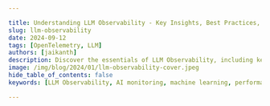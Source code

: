 ```yaml
---

title: Understanding LLM Observability - Key Insights, Best Practices, & Tools
slug: llm-observability
date: 2024-09-12
tags: [OpenTelemetry, LLM]
authors: [jaikanth]
description: Discover the essentials of LLM Observability, including key pillars, best practices, and tools to optimize your AI applications' performance and reliability.
image: /img/blog/2024/01/llm-observability-cover.jpeg
hide_table_of_contents: false
keywords: [LLM Observability, AI monitoring, machine learning, performance optimization, SigNoz, model evaluation, prompt engineering, opentelemetry]

---
```


<head>
  <script
    type="application/ld+json"
    dangerouslySetInnerHTML={{ __html: JSON.stringify({
  "@context": "https://schema.org",
  "@type": "TechArticle",
  "headline": "Understanding LLM Observability - Key Insights, Best Practices, & Tools",
  "alternativeHeadline": "Discover the essentials of LLM Observability to optimize AI applications' performance and reliability",
  "author": {
    "@type": "Person",
    "name": "jaikanth"
  },
  "publisher": {
    "@type": "Organization",
    "name": "SigNoz",
    "logo": {
      "@type": "ImageObject",
      "url": "https://signoz.io/img/SigNozLogo-orange.svg"
    }
  },
  "datePublished": "2024-09-12T00:00:00Z",
  "dateModified": "2024-09-12T00:00:00Z",
  "mainEntityOfPage": {
    "@type": "WebPage",
    "@id": "https://signoz.io/blog/llm-observability/"
  },
  "description": "Discover the essentials of LLM Observability, including key pillars, best practices, and tools to optimize your AI applications' performance and reliability.",
  "keywords": "LLM Observability, AI monitoring, machine learning, performance optimization, SigNoz, model evaluation, prompt engineering, opentelemetry",
  "articleSection": "Technology",
  "inLanguage": "en",
  "isPartOf": {
    "@type": "Blog",
    "name": "SigNoz Blog",
    "url": "https://signoz.io/blog/"
  },
  "about": [
    {
      "@type": "Thing",
      "name": "LLM Observability",
      "description": "End-to-end visibility into the performance and behavior of Large Language Model applications"
    },
    {
      "@type": "Thing",
      "name": "OpenTelemetry",
      "description": "An open-source observability framework for cloud-native software"
    },
    {
      "@type": "Thing",
      "name": "AI Monitoring",
      "description": "The practice of monitoring artificial intelligence systems to ensure optimal performance and reliability"
    }
  ],
  "mentions": [
    {
      "@type": "SoftwareApplication",
      "name": "SigNoz",
      "applicationCategory": "Observability Platform"
    },
    {
      "@type": "SoftwareApplication",
      "name": "OpenTelemetry",
      "applicationCategory": "Observability Framework"
    },
    {
      "@type": "SoftwareApplication",
      "name": "LangChain",
      "applicationCategory": "AI Development Framework"
    }
  ],
  "mainEntity": {
    "@type": "FAQPage",
    "mainEntity": [
      {
        "@type": "Question",
        "name": "What is LLM Observability?",
        "acceptedAnswer": {
          "@type": "Answer",
          "text": "LLM Observability refers to the end-to-end visibility into the performance and behavior of Large Language Model applications. It extends beyond traditional machine learning monitoring by focusing on the unique aspects of LLMs, such as prompt engineering, retrieval-augmented generation, and fine-tuning processes."
        }
      },
      {
        "@type": "Question",
        "name": "What are the five pillars of LLM Observability?",
        "acceptedAnswer": {
          "@type": "Answer",
          "text": "The five pillars of LLM Observability are: 1. LLM Evaluation, 2. Traces and Spans, 3. Retrieval Augmented Generation (RAG), 4. Fine-tuning Observability, and 5. Prompt Engineering Insights."
        }
      },
      {
        "@type": "Question",
        "name": "How can OpenTelemetry be used for LLM Observability?",
        "acceptedAnswer": {
          "@type": "Answer",
          "text": "OpenTelemetry provides a unified framework for collecting telemetry data (logs, metrics, and traces) from LLM applications. It can be used to instrument LLM apps manually or automatically, providing detailed insights into performance and behavior."
        }
      },
      {
        "@type": "Question",
        "name": "What tools can be used for implementing LLM Observability?",
        "acceptedAnswer": {
          "@type": "Answer",
          "text": "Some tools for implementing LLM Observability include SigNoz (an open-source, comprehensive APM tool), Datadog, Arize AI, Weights & Biases, and MLflow. SigNoz stands out for its balance of features, ease of use, and cost-effectiveness, especially for teams already working with open-source technologies."
        }
      },
      {
        "@type": "Question",
        "name": "What are some best practices for implementing LLM Observability?",
        "acceptedAnswer": {
          "@type": "Answer",
          "text": "Best practices for implementing LLM Observability include defining clear metrics, implementing comprehensive logging, setting up real-time monitoring, conducting regular audits, establishing feedback loops, integrating with development workflows, and practicing data-driven optimization."
        }
      }
    ]
  },
  "tutorial": {
    "@type": "HowTo",
    "name": "How to Implement LLM Observability with SigNoz and OpenTelemetry",
    "step": [
      {
        "@type": "HowToStep",
        "name": "Set up SigNoz",
        "text": "Create a SigNoz Cloud account and set up the backend for storing and visualizing OpenTelemetry data."
      },
      {
        "@type": "HowToStep",
        "name": "Install OpenTelemetry SDK",
        "text": "Install the OpenTelemetry SDK in your LLM application using pip."
      },
      {
        "@type": "HowToStep",
        "name": "Configure Environment Variables",
        "text": "Set the necessary environment variables to send data to SigNoz, including the protocol, endpoint, and ingestion key."
      },
      {
        "@type": "HowToStep",
        "name": "Instrument Your Application",
        "text": "Manually instrument your application using OpenTelemetry or use OpenLLMetry for automated instrumentation of LangChain applications."
      },
      {
        "@type": "HowToStep",
        "name": "Create Dashboards in SigNoz",
        "text": "Use the SigNoz dashboard to create custom panels and visualizations for monitoring your LLM application's performance and costs."
      },
      {
        "@type": "HowToStep",
        "name": "Set Up Alerts",
        "text": "Configure alerts in SigNoz to receive notifications for critical conditions in your LLM application."
      },
      {
        "@type": "HowToStep",
        "name": "Use Pre-built Dashboards",
        "text": "Optionally, import pre-built JSON dashboards for quick setup of performance and cost monitoring for your LangChain app."
      }
    ]
  }
}) }}
  />
</head>

In the rapidly evolving world of Large Language Models (LLMs), ensuring peak performance and reliability is more critical than ever. This is where the concept of 'LLM Observability' comes into play. It's not just about monitoring outputs; it's about gaining deep insights into the internal workings of these complex systems.

This comprehensive guide delves into the core concepts, best practices, and tools that define LLM Observability. You'll learn how to gain deep insights into your LLM applications, address common issues, and implement effective monitoring strategies to elevate your AI projects.

For those eager to dive into practical implementation, you can jump directly to the section on [implementing LLM Observability with SigNoz and OpenTelemetry](#implementing-llm-observability-with-signoz-and-opentelemetry).

## What is LLM Observability and Why It Matters

LLM Observability refers to the end-to-end visibility into the performance and behavior of Large Language Model applications. It extends beyond traditional machine learning monitoring by focusing on the unique aspects of LLMs, such as prompt engineering, retrieval-augmented generation, and fine-tuning processes.

**Why does LLM Observability matter?** 

LLMs are intricate systems where countless processes occur simultaneously. Without proper observability, understanding these internal dynamics becomes a guessing game, leading to inefficiencies and potential errors.

Consider these key points:

- **Complexity Management**: LLMs involve intricate chains of operations; observability helps you understand and optimize each step.
- **Quality Assurance**: It enables you to detect and mitigate issues like hallucinations or inaccuracies in LLM outputs.
- **Performance Optimization**: By monitoring key metrics, you can identify bottlenecks and improve response times.
- **Cost Control**: Observability allows you to track and optimize token usage, directly impacting operational costs.
- **Resource Utilization and Efficiency:** Identifies computational demands and inefficiencies, optimizing resource allocation to enhance cost-effectiveness and system throughput.
- **Model Performance and Accuracy Insights:** Provides critical data on LLM accuracy and processing capabilities, guiding refinements for superior model reliability and performance.
- **Real-time Performance Tracking:** Enables instantaneous feedback on LLM operations, ensuring peak system efficiency and adaptation to varying performance requirements.
- **Issue Detection and Troubleshooting:** Facilitates quick identification and resolution of complex issues within LLM infrastructures, reducing downtime and improving user experience.

<Figure src="/img/blog/2024/09/llm-observability-image.webp" alt="" caption="" />Unlike traditional ML monitoring, which often focuses on model accuracy and data drift, LLM Observability tackles challenges specific to language models. These include evaluating the quality of generated text, assessing the relevance of retrieved information, and optimizing prompt effectiveness.

## The Five Pillars of LLM Observability

To implement effective LLM Observability, focus on these five crucial pillars:

### 1. LLM Evaluation

LLM evaluation involves assessing the quality and accuracy of the model's outputs. Key aspects include:

- **Automated Metrics**: Implement automated scoring systems using metrics like BLEU or ROUGE for text quality assessment.
- **Human-in-the-Loop Feedback**: Incorporate mechanisms for human evaluators to rate and provide feedback on LLM responses.
- **Consistency Checks**: Monitor the consistency of LLM outputs across similar inputs to detect potential issues.

Example evaluation workflow:

1. Generate responses to a set of test prompts.
2. Apply automated metrics to score outputs.
3. Route low-scoring responses for human review.
4. Aggregate feedback to identify patterns and areas for improvement.

### 2. Traces and Spans

Tracing in LLM applications provides visibility into the entire request-response cycle. Key benefits include:

- **Performance Insights**: Identify bottlenecks in your LLM pipeline by tracking latency across different stages.
- **Error Detection**: Pinpoint where errors occur in complex LLM chains.
- **Resource Utilization**: Monitor token usage and compute resources for cost optimization.

Implement tracing by:

1. Instrumenting your code to create spans for each significant operation.
2. Collecting relevant metadata such as prompt details and token counts.
3. Visualizing traces to understand the flow and performance of your LLM application.

### 3. Retrieval Augmented Generation (RAG)

RAG systems enhance LLM outputs by incorporating external knowledge. Observability for RAG focuses on:

- **Retrieval Quality**: Monitor the relevance of retrieved information to the given query.
- **Integration Efficiency**: Assess how well the retrieved information is incorporated into the LLM's response.
- **Source Tracking**: Keep track of the sources used in generating responses for transparency and fact-checking.

Implement RAG observability by:

1. Logging retrieved documents and their relevance scores.
2. Comparing LLM outputs with and without RAG to measure impact.
3. Tracking the frequency and utility of different knowledge sources.

### 4. Fine-tuning Observability

When fine-tuning LLMs for specific tasks, observability becomes crucial. Key areas to monitor include:

- **Training Metrics**: Track loss, accuracy, and other relevant metrics during the fine-tuning process.
- **Model Drift**: Compare the performance of fine-tuned models against the base model over time.
- **Task-Specific Evaluation**: Develop and monitor metrics tailored to your specific use case.

Implement fine-tuning observability by:

1. Setting up logging for training metrics and model checkpoints.
2. Creating a benchmark dataset to evaluate models consistently.
3. Implementing A/B testing between different model versions in production.

### 5. Prompt Engineering Insights

Effective prompt engineering is critical for LLM performance. Observability in this area includes:

- **Prompt Effectiveness**: Measure how different prompts affect the quality and relevance of LLM outputs.
- **Prompt Optimization**: Use data-driven approaches to refine and improve prompts over time.
- **Version Control**: Track changes in prompts and their impact on model performance.

Implement prompt engineering observability by:

1. Creating a system to version and track different prompts.
2. Measuring the performance of each prompt variant against defined metrics.
3. Implementing A/B testing for prompt optimization in live environments.

## Common Issues in LLM Applications and How Observability Helps

LLM applications face several challenges that observability can help address:

1. **Hallucinations and Inaccuracies**
    - Problem: LLMs may generate false or misleading information.
    - Solution: Implement fact-checking mechanisms and track the frequency of detected hallucinations.
2. **Performance Bottlenecks**
    - Problem: Slow response times due to inefficient processing.
    - Solution: Use tracing to identify time-consuming operations and optimize accordingly.
3. **Cost Management**
    - Problem: High operational costs due to excessive token usage.
    - Solution: Monitor token consumption patterns and implement usage limits or optimizations.
4. **Security and Privacy Concerns**
    - Problem: Potential exposure of sensitive information in LLM outputs.
    - Solution: Implement content filtering and track instances of potential data leakage.

## Best Practices for Implementing LLM Observability

To maximize the benefits of LLM Observability, follow these best practices:

1. **Define Clear Metrics**: Establish key performance indicators (KPIs) specific to your LLM application, such as response quality, latency, and cost per query.
2. **Implement Comprehensive Logging**: Capture detailed logs of LLM interactions, including prompts, raw outputs, and post-processing steps.
3. **Set Up Real-time Monitoring**: Use dashboards and alerting systems to track critical metrics and detect issues promptly.
4. **Conduct Regular Audits**: Perform periodic reviews of your LLM application's performance, security, and compliance with relevant standards.
5. **Establish Feedback Loops**: Create mechanisms for continuous improvement based on observability data and user feedback.
6. **Integrate with Development Workflow**: Incorporate observability checks into your CI/CD pipeline to catch issues early.
7. **Practice Data-Driven Optimization**: Use insights from observability to guide improvements in prompts, model selection, and system architecture.

## Tools and Frameworks for LLM Observability

Several tools can help you implement effective LLM Observability:

<Figure src="/img/blog/2024/09/llm-observability-image%201.webp" alt="" caption="" />
1. [**SigNoz**](https://signoz.io/): A comprehensive open-source APM tool that offers robust LLM monitoring capabilities. It provides end-to-end tracing, metrics, and logs in a single platform, making it an excellent choice for teams looking for a unified observability solution.
2. **Datadog**: Offers comprehensive monitoring solutions with specific features for LLM applications. However, its pricing can be steep for smaller teams or projects.
3. **Arize AI**: Provides specialized tools for ML observability, including LLM-specific metrics. While powerful, it may have a steeper learning curve for those new to ML observability.
4. **Weights & Biases**: Offers experiment tracking and model monitoring capabilities. It's great for research and development, but may lack some production-focused features.
5. **MLflow**: An open-source platform for the complete machine learning lifecycle, including model tracking and evaluation. While versatile, it may require more setup and configuration compared to managed solutions.

When choosing a tool, consider factors such as integration capabilities, scalability, and support for LLM-specific metrics. SigNoz stands out for its balance of features, ease of use, and cost-effectiveness, especially for teams already working with open-source technologies.

Let's see how we can implement LLM Observability with SigNoz and OpenTelemetry &rarr;

## Implementing LLM Observability with SigNoz and OpenTelemetry

SigNoz together with OpenTelemetry stands out as a powerful, open-source observability platform that's well-suited for LLM applications.

### What is OpenTelemetry?

OpenTelemetry is an open-source, vendor-neutral set of tools, APIs, and SDKs used to create and manage telemetry data (logs, metrics, and traces). Backed by the Cloud Native Computing Foundation, it's the leading project in the observability domain.

**Key Benefits for LLM Observability:**

1. **Unified Instrumentation**: Simplifies collection of metrics, logs, and traces.
2. **Vendor Neutrality**: Works with various monitoring platforms, allowing easy backend switches.
3. **Community-Driven**: Benefits from wide-ranging contributions, ensuring continuous improvement.
4. **Customization**: Extensible to meet specific needs.
5. **Future-Proof**: Stays current with evolving technology and standards.

OpenTelemetry is well-suited for LLM applications due to its comprehensive approach to telemetry data collection. While the collected data is vendor-agnostic, choosing the right backend for OpenTelemetry is crucial for effective observability.

The data you collect with OpenTelemetry is vendor-agnostic and can be exported to any backend, but which backend is best suited for OpenTelemetry?

### OpenTelemetry & SigNoz - The Perfect Combo for LLM Observability

OpenTelemetry does not provide any backend. After generating telemetry data, it needs to be sent to a backend for storage and visualization. SigNoz is an [OpenTelemetry-native APM](https://signoz.io/blog/opentelemetry-apm/) built to support OpenTelemetry from day 1.

SigNoz supports OpenTelemetry semantic conventions and provides visualization for all three distinct types of signals supported by OpenTelemetry. Most popular observability vendors claim that they support OpenTelemetry data, but [reality is different](https://signoz.io/blog/is-opentelemetry-a-first-class-citizen-in-your-dashboard-a-datadog-and-newrelic-comparison/) in many cases.

SigNoz is also open-source, and if you’re using OpenTelemetry and SigNoz, your entire observability stack will be open-source.

Enough context, now let’s get started with the demo.

### Prerequisites

- Langchain App: If you just want to play around to understand SigNoz's capabilities, here’s a [sample Langchain application](https://github.com/SigNoz/langchain-sample-app).
- [SigNoz Cloud Account](https://signoz.io/teams/)

### Setting up SigNoz

You need a backend to which you can send the collected data for monitoring and visualization. [SigNoz](https://signoz.io/) is an OpenTelemetry-native APM that is well-suited for visualizing OpenTelemetry data.

<GetStartedSigNoz />

### Approaches to Instrumenting a LangChain LLM App

- **Manual Instrumentation using OpenTelemetry SDK**: Allows for granular control and insights but is time-consuming to implement.
- **Automated Instrumentation using OpenLLMetry SDK**: In addition to automatic instrumentation of API and DB calls, this version of the SDK instruments Langchain App, like OpenAI calls and Vector DB retrievals. A big shoutout to our friends at <a href="https://www.traceloop.com/blog/openllmetry" rel="noopener noreferrer nofollow" target="_blank">Traceloop</a> for building OpenLLMetry.

### Manual Instrumentation Using OpenTelemetry SDK

OpenTelemetry is an open-source observability framework for cloud-native software. It provides tools for capturing traces, metrics, and logs, which are essential for understanding the behavior of your application. Below is a guide to manually integrate OpenTelemetry into an LLM application.

**Installation**: To integrate OpenTelemetry into your LLM app, start by installing the necessary SDK. You can do this with the following command:

```bash
pip install opentelemetry-sdk

```

**Setup:** Environment Variables to set to send data to SigNoz:

```bash
export OTEL_EXPORTER_OTLP_PROTOCOL=grpc
export OTEL_EXPORTER_OTLP_ENDPOINT="ingest.{region}.signoz.cloud"
export OTEL_EXPORTER_OTLP_HEADERS="signoz-ingestion-key=<SIGNOZ_INGESTION_KEY>"

```

You can get the ingestion details for your SigNoz cloud account under settings —> ingestion settings.

<figure data-zoomable align='center'>
<img src="/img/blog/common/ingestion-key-details.webp" alt="Ingestion details in SigNoz"/>
<figcaption><i>Ingestion details in SigNoz.</i></figcaption>
</figure>

**Integration**: Once you have the SDK, you'll need to incorporate the OpenTelemetry libraries into your app's codebase. This involves creating traces and spans that represent the operations your app performs. Here's a snippet demonstrating how to create a span around an API request to the OpenAI service:

```python
from opentelemetry import trace
from opentelemetry.trace import SpanKind

tracer = trace.get_tracer(__name__)

with tracer.start_span("OpenAI_API_Request", kind=SpanKind.CLIENT) as span:
    # Code to perform the API request goes here
    response = perform_api_request()
    span.set_attribute("response.status_code", response.status_code)

```

In this code block, we're creating a new span with the `start_span` method. The span is named "OpenAI_API_Request", indicating the action it represents. Within the span's context, we make the API request and then record the response status code as an attribute of the span. This level of granularity allows for in-depth monitoring and troubleshooting.

### Automatic Instrumentation using OpenLLMetry

While manual instrumentation provides fine-grained control, it can be time-consuming. That's where automatic instrumentation steps in. Our friends at <a href="https://www.traceloop.com/blog/openllmetry" rel="noopener noreferrer nofollow" target="_blank">Traceloop</a> have built OpenLLMetry, an OpenTelemetry library to instrument Langchain applications quickly. For our purposes, let's imagine that OpenLLMetry is OpenTelemetry with inbuilt capabilities to instrument components from the LLM ecosystem.

**Installation**: To get started with OpenLLMetry, install the SDK and initialize it within your application:

```
pip install traceloop-sdk

```

**Setup**: Set the following environment variables or add them to a dotenv file.

```bash
export TRACELOOP_BASE_URL=ingest.{region}.signoz.cloud
export TRACELOOP_HEADERS="signoz-ingestion-key=<SIGNOZ_INGESTION_KEY>"

```

Initialize the SDK at the start of your application entry point.

```python
from traceloop import Traceloop

Traceloop.init(app_name="Signoz PDF Chat")

```

**Setting Up Properties**: With OpenLLMetry, you can set association properties that help in correlating traces with specific users or sessions. Here's how you might do it:

```python
import uuid
from traceloop import Traceloop

@app.post('/chat')
async def ask(question: str, user: User):
	Traceloop.set_association_properties({
	    "user_id": user.username,
	    "chat_id": str(uuid.uuid4()),
	})
  chain = load_qa_chain(ChatOpenAI(temperature=0), chain_type="stuff")
	return chain.run(input_documents=docs, question=query)

```

This code associates the current tracing context with a user ID and a unique chat session ID. This kind of metadata is invaluable for debugging issues that are user or session-specific.

### Sample Code

```python
import uuid
from langchain.document_loaders import PyPDFLoader
from langchain.vectorstores import Chroma
from langchain.embeddings.openai import OpenAIEmbeddings
from langchain.document_loaders import UnstructuredPDFLoader

from langchain.chat_models import ChatOpenAI
from langchain.chains.question_answering import load_qa_chain
from traceloop.sdk import Traceloop
from dotenv import load_dotenv
load_dotenv()

Traceloop.init(app_name="Signoz PDF Chat")

loader = UnstructuredPDFLoader("book.pdf")
pages = loader.load_and_split()
embeddings = OpenAIEmbeddings()
docsearch = Chroma.from_documents(pages, embeddings).as_retriever()

queries = [
    "What is the name of the author?",
    "What is the name of the book?",
    "Who is Rich Dad?",
    "Who is Poor Dad?",
    "Give me a summary of the book?"
    "What is the 3 key takeaways from the book?"
]
for queryroot in queries:
    for querysuffix in enumerate([' Concise Answer', 'Answer in (~250 words)', 'Long Answer (~750 words)']):
        # Sets Properties to be used in the dashboard
				Traceloop.set_association_properties({ "user_id": "John McClane", "chat_id": str(uuid.uuid4()) })
        query = queryroot + querysuffix
        docs = docsearch.get_relevant_documents(query)
        chain = load_qa_chain(ChatOpenAI(temperature=0), chain_type="stuff")
        output = chain.run(input_documents=docs, question=query)
        print(output)

```

For more information and to enrich the workflow with names other than the function name, refer to <a href="https://www.traceloop.com/docs/openllmetry/tracing/annotations" rel="noopener noreferrer nofollow" target="_blank">OpenLLMetry documentation</a>.

### Monitoring with SigNoz Dashboard

Once the above setup is done, you will be able to access the metrics in the SigNoz dashboard. You can go to the `Dashboards` tab and try adding a new panel. You can learn how to create dashboards in SigNoz [here](https://signoz.io/docs/userguide/manage-dashboards-and-panels/).

You can easily create charts with [query builder](https://signoz.io/docs/userguide/create-a-custom-query/#sample-examples-to-create-custom-query) in SigNoz. Here are the [steps](https://signoz.io/docs/userguide/manage-panels/#steps-to-add-a-panel-to-a-dashboard) to add a new panel to the dashboard.

<figure data-zoomable align='center'>
<img className="box-shadowed-image" src="/img/blog/2024/01/llm-observability-performance-dashboard.webp" alt="LLM observability setup with SigNoz"/>
<figcaption><i>A dashboard set up to measure the performance of the Langchain app showing important metrics like total LLM calls, latency, token throughput, etc.</i></figcaption>
</figure>

You can also create dashboards to monitor the cost of running the Langchain application.

<figure data-zoomable align='center'>
<img className="box-shadowed-image" src="/img/blog/2024/01/llm-observability-cost-monitor-dashboard.webp" alt="LLM observability dashboard for cost"/>
<figcaption><i>Dashboard to monitor the cost of running the Langchain application..</i></figcaption>
</figure>

### Dynamic Dashboard Views with Variables

To accommodate the needs of diverse teams, SigNoz supports dynamic dashboard views through the use of dashboard variables. For instance, the application team might need to see metrics specific to a 'service' or ‘user’.

To utilize this feature, you can create variables and corresponding options (see [Manage Variables](https://signoz.io/docs/userguide/manage-variables/)). The sample Dashboard JSONs attached to this article have good examples as well.

<figure data-zoomable align='center'>
<img className="box-shadowed-image" src="/img/blog/2024/01/llm-observability-dynamic-filter-dashboard.webp" alt="Dynamic dashboard in SigNoz where you can filter for specific service or user"/>
<figcaption><i>Dynamic dashboard in SigNoz where you can filter for specific service or user.</i></figcaption>
</figure>

Learn how to create variables in Dashboards [here](https://signoz.io/docs/userguide/manage-variables/)

### Thresholds

To help operators quickly identify critical points, you can set threshold values on your visualizations within the SigNoz dashboard. These thresholds can serve as benchmarks for acceptable performance levels or as warnings for potential issues.

<figure data-zoomable align='center'>
<img className="box-shadowed-image" src="/img/blog/2024/01/llm-observability-threshold.webp" alt="Set thresholds to serve as benchmarks for acceptable performance levels"/>
<figcaption><i>Set thresholds to serve as benchmarks for acceptable performance levels.</i></figcaption>
</figure>

### Alerting

Enhance your monitoring by creating alerts for any metric. SigNoz enables you to send notifications through various channels like Slack, Teams, or PagerDuty, ensuring rapid response times to critical conditions. Learn the process of setting up alerts in the comprehensive guide [here](https://signoz.io/docs/userguide/alerts-management/).

<figure data-zoomable align='center'>
<img className="box-shadowed-image" src="/img/blog/2024/01/llm-observability-alerts.webp" alt="Set alerts on important metrics to get notified in your preferred notification channel."/>
<figcaption><i>Set alerts on important metrics to get notified in your preferred notification channel.</i></figcaption>
</figure>

### Pre-built Dashboards

If you want to get started quickly with monitoring your Langchain app, you can use SigNoz's two pre-built dashboards: *Performance Dashboard* and *Cost Dashboard*. You can load SigNoz dashboard using the Import JSON button and get started.

[JSON for Langchain App Performance Dashboard](https://github.com/SigNoz/dashboards/blob/main/llm-observability/sample-chatpdf-performance-metrics.json)

[JSON for Langchain App Cost Dashboard](https://github.com/SigNoz/dashboards/blob/main/llm-observability/sample-chatpdf-cost-dashboard.json)

<Admonition>
Performance dashboard works with any Langchain App. The *Cost dashboard*’s 'Cost by User' panel works only when the `user_id` property is transmitted. For more details, refer to the example app or sample code on how to set associated properties.
</Admonition>

## Future Trends in LLM Observability

As LLM technology evolves, observability practices will adapt. Keep an eye on these emerging trends:

1. **Advanced Evaluation Techniques**: Expect more sophisticated methods for assessing LLM outputs, potentially leveraging other AI models for evaluation.
2. **Explainable AI Integration**: Tools that provide insights into LLM decision-making processes will become more prevalent.
3. **Automated Prompt Optimization**: Systems that can automatically refine and test prompts based on observability data will emerge.
4. **Regulatory Compliance Tools**: As AI regulations develop, observability solutions will incorporate features to ensure compliance and auditability.
5. **Real-time Adaptation**: Future systems may use observability data to dynamically adjust LLM behavior in real-time. 

## Key Takeaways

- LLM Observability is essential for maintaining reliable, accurate, and efficient AI applications.
- Focus on the five pillars: evaluation, tracing, RAG, fine-tuning, and prompt engineering.
- Address common issues like inaccuracies and performance bottlenecks through comprehensive monitoring.
- Implement best practices and choose the right tools to establish effective LLM observability.
- Stay informed about emerging trends to future-proof your observability strategy.

## FAQs

### What's the difference between LLM Observability and traditional ML monitoring?

LLM Observability focuses on language model-specific aspects like prompt engineering and text generation quality, while traditional ML monitoring typically deals with model accuracy and data drift for structured data models.

### How can LLM Observability help reduce costs in AI applications?

By monitoring token usage, response times, and resource utilization, LLM Observability helps identify opportunities for optimization, such as prompt refinement or model downsizing, leading to reduced operational costs.

### What are the key metrics to monitor in an LLM application?

Key metrics include response quality, latency, token consumption, retrieval relevance (for RAG systems), and task-specific performance indicators relevant to your application's goals.

### How does LLM Observability address privacy and security concerns?

LLM Observability helps detect potential data leaks, monitor for unauthorized information disclosure, and ensure compliance with data protection regulations by tracking and analyzing LLM inputs and outputs.

---

**Further Reading**

[An OpenTelemetry-native APM](https://signoz.io/blog/opentelemetry-apm/)